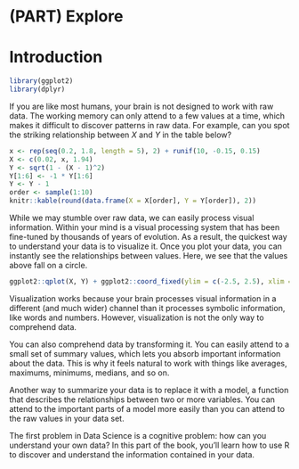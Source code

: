# (PART) Explore {-}

# Introduction

```r
library(ggplot2)
library(dplyr)
```

If you are like most humans, your brain is not designed to work with raw data. The working memory can only attend to a few values at a time, which makes it difficult to discover patterns in raw data. For example, can you spot the striking relationship between $X$ and $Y$ in the table below?

```r
x <- rep(seq(0.2, 1.8, length = 5), 2) + runif(10, -0.15, 0.15)
X <- c(0.02, x, 1.94)
Y <- sqrt(1 - (X - 1)^2)
Y[1:6] <- -1 * Y[1:6]
Y <- Y - 1
order <- sample(1:10)
knitr::kable(round(data.frame(X = X[order], Y = Y[order]), 2))
```

While we may stumble over raw data, we can easily process visual information. Within your mind is a visual processing system that has been fine-tuned by thousands of years of evolution. As a result, the quickest way to understand your data is to visualize it. Once you plot your data, you can instantly see the relationships between values. Here, we see that the values above fall on a circle.

```r
ggplot2::qplot(X, Y) + ggplot2::coord_fixed(ylim = c(-2.5, 2.5), xlim = c(-2.5, 2.5))
```

Visualization works because your brain processes visual information in a different (and much wider) channel than it processes symbolic information, like words and numbers. However, visualization is not the only way to comprehend data.

You can also comprehend data by transforming it. You can easily attend to a small set of summary values, which lets you absorb important information about the data. This is why it feels natural to work with things like averages, maximums, minimums, medians, and so on. 

Another way to summarize your data is to replace it with a model, a function that describes the relationships between two or more variables. You can attend to the important parts of a model more easily than you can attend to the raw values in your data set.

The first problem in Data Science is a cognitive problem: how can you understand your own data? In this part of the book, you'll learn how to use R to discover and understand the information contained in your data.
